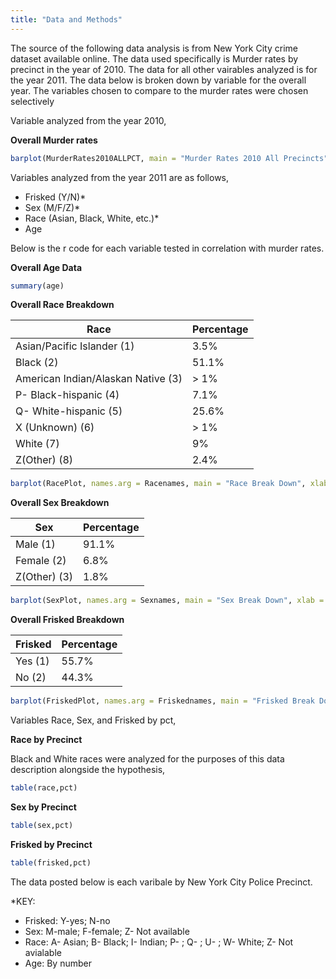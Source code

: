 ```yaml
---
title: "Data and Methods"
---
```


The source of the following data analysis is from New York City crime dataset available online. The data used specifically is Murder rates by precinct in the year of 2010. The data for all other vairables analyzed is for the year 2011. The data below is broken down by variable for the overall year. The variables chosen to compare to the murder rates were chosen selectively 

Variable analyzed from the year 2010, 

**Overall Murder rates**

```r
barplot(MurderRates2010ALLPCT, main = "Murder Rates 2010 All Precincts", xlab = "Murder by Precinct", ylab = "Magnitude of Murder")
```

Variables analyzed from the year 2011 are as follows, 

* Frisked (Y/N)*
* Sex (M/F/Z)*
* Race (Asian, Black, White, etc.)*
* Age 


Below is the r code for each variable tested in correlation with murder rates. 

**Overall Age Data**

```r
summary(age)
```



**Overall Race Breakdown**

Race                                        |  Percentage 
---------                                   | -----------
Asian/Pacific Islander (1)                  | 3.5% 
Black (2)                                   | 51.1%
American Indian/Alaskan Native (3)          | > 1% 
P- Black-hispanic (4)                       | 7.1%
Q- White-hispanic (5)                       | 25.6%
X (Unknown) (6)                             | > 1%
White (7)                                   | 9% 
Z(Other) (8)                                | 2.4%

```r
barplot(RacePlot, names.arg = Racenames, main = "Race Break Down", xlab = "Race", ylab = "Percentage")
``` 


**Overall Sex Breakdown**

Sex               |  Percentage
-----             | -----------
Male (1)          | 91.1% 
Female (2)        | 6.8%
Z(Other) (3)      | 1.8% 

```r
barplot(SexPlot, names.arg = Sexnames, main = "Sex Break Down", xlab = "Sex", ylab = "Percentage")
```


**Overall Frisked Breakdown**

Frisked     |  Percentage
-----       | -----------
Yes (1)     | 55.7% 
No (2)      | 44.3%

```r
barplot(FriskedPlot, names.arg = Friskednames, main = "Frisked Break Down", xlab = "Frisked", ylab = "Percentage")
```


Variables Race, Sex, and Frisked by pct, 

**Race by Precinct**

Black and White races were analyzed for the purposes of this data description alongside the hypothesis,

```r
table(race,pct)
```


**Sex by Precinct** 

```r
table(sex,pct)
```


**Frisked by Precinct** 

```r
table(frisked,pct)
```

The data posted below is each varibale by New York City Police Precinct.

*KEY: 

* Frisked: Y-yes; N-no
* Sex: M-male; F-female; Z- Not available 
* Race: A- Asian; B- Black; I- Indian; P- ; Q- ; U- ; W- White; Z- Not avialable
* Age: By number 